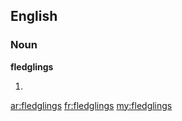 ==English==

===Noun===
'''fledglings'''

# {{plural of|[[fledgling]]}}

[[ar:fledglings]]
[[fr:fledglings]]
[[my:fledglings]]